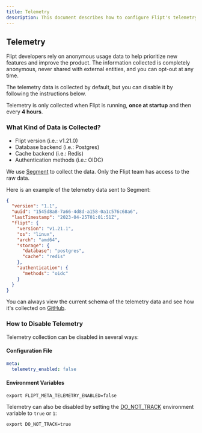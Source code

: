 ```yaml
---
title: Telemetry
description: This document describes how to configure Flipt's telemetry outputs as well as what data is captured.
---
```


## Telemetry

Flipt developers rely on anonymous usage data to help prioritize new features and improve the product. The information collected is completely anonymous,
never shared with external entities, and you can opt-out at any time.

The telemetry data is collected by default, but you can disable it by following the instructions below.

Telemetry is only collected when Flipt is running, **once at startup** and then every **4 hours**.

### What Kind of Data is Collected?

- Flipt version (i.e.: v1.21.0)
- Database backend (i.e.: Postgres)
- Cache backend (i.e.: Redis)
- Authentication methods (i.e.: OIDC)

We use [Segment](https://segment.com) to collect the data. Only the Flipt team has access to the raw data.

Here is an example of the telemetry data sent to Segment:

```json
{
  "version": "1.1",
  "uuid": "1545d8a8-7a66-4d8d-a158-0a1c576c68a6",
  "lastTimestamp": "2023-04-25T01:01:51Z",
  "flipt": {
    "version": "v1.21.1",
    "os": "linux",
    "arch": "amd64",
    "storage": {
      "database": "postgres",
      "cache": "redis"
    },
    "authentication": {
      "methods": "oidc"
    }
  }
}
```

You can always view the current schema of the telemetry data and see how it's collected on
[GitHub](https://github.com/flipt-io/flipt/blob/main/internal/telemetry/telemetry.go).

### How to Disable Telemetry

Telemetry collection can be disabled in several ways:

#### Configuration File

```yaml
meta:
  telemetry_enabled: false
```

#### Environment Variables

```shell
export FLIPT_META_TELEMETRY_ENABLED=false
```

Telemetry can also be disabled by setting the [DO_NOT_TRACK](https://consoledonottrack.com/) environment variable to `true` or `1`:

```shell
export DO_NOT_TRACK=true
```
